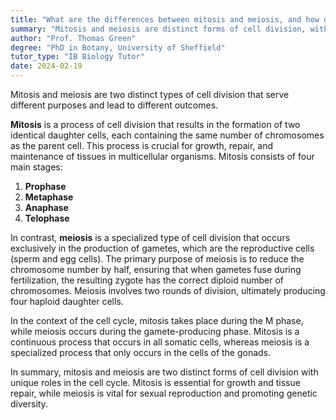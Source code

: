 ```yaml
---
title: "What are the differences between mitosis and meiosis, and how do they function in the cell cycle?"
summary: "Mitosis and meiosis are distinct forms of cell division, with mitosis focusing on growth and repair, while meiosis is essential for producing gametes for sexual reproduction."
author: "Prof. Thomas Green"
degree: "PhD in Botany, University of Sheffield"
tutor_type: "IB Biology Tutor"
date: 2024-02-19
---
```


Mitosis and meiosis are two distinct types of cell division that serve different purposes and lead to different outcomes.

**Mitosis** is a process of cell division that results in the formation of two identical daughter cells, each containing the same number of chromosomes as the parent cell. This process is crucial for growth, repair, and maintenance of tissues in multicellular organisms. Mitosis consists of four main stages:

1. **Prophase**
2. **Metaphase**
3. **Anaphase**
4. **Telophase**

In contrast, **meiosis** is a specialized type of cell division that occurs exclusively in the production of gametes, which are the reproductive cells (sperm and egg cells). The primary purpose of meiosis is to reduce the chromosome number by half, ensuring that when gametes fuse during fertilization, the resulting zygote has the correct diploid number of chromosomes. Meiosis involves two rounds of division, ultimately producing four haploid daughter cells.

In the context of the cell cycle, mitosis takes place during the M phase, while meiosis occurs during the gamete-producing phase. Mitosis is a continuous process that occurs in all somatic cells, whereas meiosis is a specialized process that only occurs in the cells of the gonads.

In summary, mitosis and meiosis are two distinct forms of cell division with unique roles in the cell cycle. Mitosis is essential for growth and tissue repair, while meiosis is vital for sexual reproduction and promoting genetic diversity.
    
